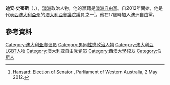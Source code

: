 '''迪安·史密斯'''（{{lang-en|'''Dean Smith'''}}，{{bd|1969年|5月15日}}），[[澳洲|澳洲]]政治人物，他的黨籍是[[澳洲自由黨|澳洲自由黨]]。自2012年開始，他是代表[[西澳大利亞州|西澳大利亞州]]的[[澳大利亞參議院|澳大利亞參議院]]議員之一<ref>[http://www.parliament.wa.gov.au/Hansard/hansard.nsf/($all)/1870BEEABE6EB952482579F40029FCEB/$file/C38%20S1%2020120502%20All.pdf Hansard: Election of Senator] {{Wayback|url=http://www.parliament.wa.gov.au/Hansard/hansard.nsf/($all)/1870BEEABE6EB952482579F40029FCEB/$file/C38%20S1%2020120502%20All.pdf |date=20190105201106 }}, Parliament of Western Australia, 2 May 2012.</ref>。他在17歲時加入澳洲自由黨。

==參考資料==
{{Reflist}}

{{Authority control}}
{{DEFAULTSORT:Smith, Dean}}
[[Category:澳大利亚参议员|Category:澳大利亚参议员]]
[[Category:男同性戀政治人物|Category:男同性戀政治人物]]
[[Category:澳大利亞LGBT人物|Category:澳大利亞LGBT人物]]
[[Category:澳大利亚自由党党员|Category:澳大利亚自由党党员]]
[[Category:西澳大學校友|Category:西澳大學校友]]
[[Category:伯斯人|Category:伯斯人]]